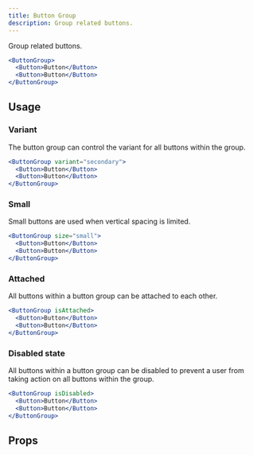 ```yaml
---
title: Button Group
description: Group related buttons.
---
```


Group related buttons.

```jsx live
<ButtonGroup>
  <Button>Button</Button>
  <Button>Button</Button>
</ButtonGroup>
```

## Usage

### Variant

The button group can control the variant for all buttons within the group.

```jsx live
<ButtonGroup variant="secondary">
  <Button>Button</Button>
  <Button>Button</Button>
</ButtonGroup>
```

### Small

Small buttons are used when vertical spacing is limited.

```jsx live
<ButtonGroup size="small">
  <Button>Button</Button>
  <Button>Button</Button>
</ButtonGroup>
```

### Attached

All buttons within a button group can be attached to each other.

```jsx live
<ButtonGroup isAttached>
  <Button>Button</Button>
  <Button>Button</Button>
</ButtonGroup>
```

### Disabled state

All buttons within a button group can be disabled to prevent a user from taking action on all
buttons within the group.

```jsx live
<ButtonGroup isDisabled>
  <Button>Button</Button>
  <Button>Button</Button>
</ButtonGroup>
```

## Props

<PropsTable component="ButtonGroup" />

